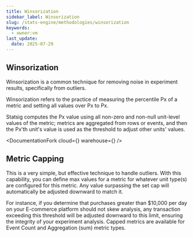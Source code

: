 ```yaml
---
title: Winsorization
sidebar_label: Winsorization
slug: /stats-engine/methodologies/winsorization
keywords:
  - owner:vm
last_update:
  date: 2025-07-29
---
```



## Winsorization 

Winsorization is a common technique for removing noise in experiment results, specifically from outliers.

Winsorization refers to the practice of measuring the percentile Px of a metric and setting all values over Px to Px.

Statsig computes the Px value using all non-zero and non-null unit-level values of the metric; metrics are aggregated from rows or events, and then the Px'th unit's value is used as the threshold to adjust other units' values.

<DocumentationFork
  cloud={<Cloud />}
  warehouse={<Warehouse />}
/>

## Metric Capping
This is a very simple, but  effective technique to handle outliers. With this capability, you can define max values for a metric for whatever unit type(s) are configured for this metric. Any value surpassing the set cap will automatically be adjusted downward to match it.

For instance, if you determine that purchases greater than $10,000 per day on your E-commerce platform should not skew analysis, any transaction exceeding this threshold will be adjusted downward to this limit, ensuring the integrity of your experiment analysis. Capped metrics are available for Event Count and Aggregation (sum) metric types.  
